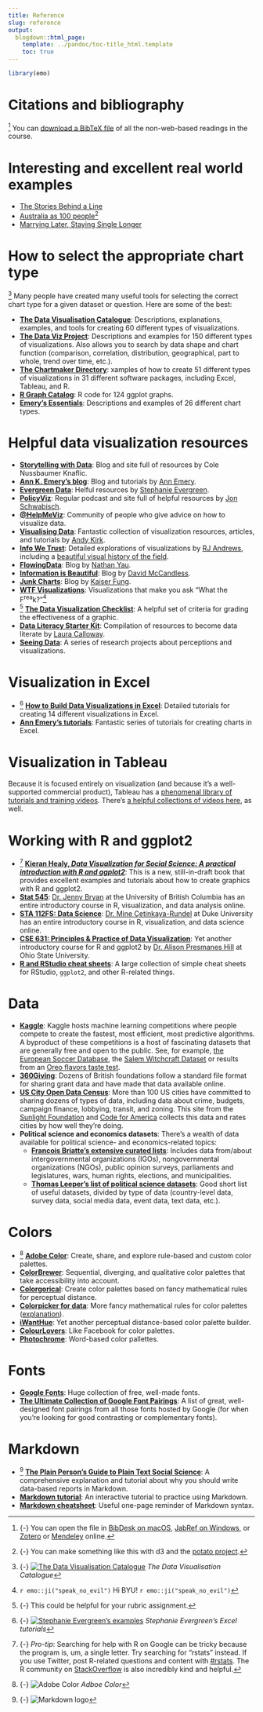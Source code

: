 ```yaml
---
title: Reference
slug: reference
output:
  blogdown::html_page:
    template: ../pandoc/toc-title_html.template
    toc: true
---
```


```r
library(emo)
```


# Citations and bibliography

[^bibtex] You can [download a BibTeX file](/bib/references.bib) of all the non-web-based readings in the course.

[^bibtex]: {-} You can open the file in [BibDesk on macOS](http://bibdesk.sourceforge.net/), [JabRef on Windows](http://www.jabref.org/), or [Zotero](https://www.zotero.org/) or [Mendeley](https://www.mendeley.com/) online.


# Interesting and excellent real world examples

- [The Stories Behind a Line](http://www.storiesbehindaline.com/)
- [Australia as 100 people](https://flowingdata.com/2017/06/28/australia-as-100-people/)^[{-} You can make something like this with d3 and the [potato project](https://github.com/civisanalytics/potato).]
- [Marrying Later, Staying Single Longer](https://flowingdata.com/2017/07/17/marrying-age-over-the-past-century/)


# How to select the appropriate chart type

[^dataviz-cat] Many people have created many useful tools for selecting the correct chart type for a given dataset or question. Here are some of the best:

- [**The Data Visualisation Catalogue**](http://www.datavizcatalogue.com/): Descriptions, explanations, examples, and tools for creating 60 different types of visualizations.
- [**The Data Viz Project**](http://datavizproject.com/): Descriptions and examples for 150 different types of visualizations. Also allows you to search by data shape and chart function (comparison, correlation, distribution, geographical, part to whole, trend over time, etc.).
- [**The Chartmaker Directory**](http://chartmaker.visualisingdata.com/): xamples of how to create 51 different types of visualizations in 31 different software packages, including Excel, Tableau, and R.
- [**R Graph Catalog**](http://shinyapps.stat.ubc.ca/r-graph-catalog/): R code for 124 ggplot graphs.
- [**Emery's Essentials**](http://annkemery.com/essentials/): Descriptions and examples of 26 different chart types.

[^dataviz-cat]: {-} [![The Data Visualisation Catalogue](/images/reference/dataviz-catalogue.png)](http://www.datavizcatalogue.com/) *The Data Visualisation Catalogue*


# Helpful data visualization resources {#resources}

- [**Storytelling with Data**](http://www.storytellingwithdata.com/): Blog and site full of resources by Cole Nussbaumer Knaflic.
- [**Ann K. Emery's blog**](http://annkemery.com/blog/): Blog and tutorials by [Ann Emery](https://twitter.com/AnnKEmery).
- [**Evergreen Data**](http://stephanieevergreen.com/): Helful resources by [Stephanie Evergreen](https://twitter.com/evergreendata).
- [**PolicyViz**](https://policyviz.com/): Regular podcast and site full of helpful resources by [Jon Schwabisch](https://twitter.com/jschwabish).
- [**\@HelpMeViz**](https://twitter.com/HelpMeViz): Community of people who give advice on how to visualize data.
- [**Visualising Data**](http://www.visualisingdata.com/): Fantastic collection of visualization resources, articles, and tutorials by [Andy Kirk](https://twitter.com/visualisingdata).
- [**Info We Trust**](http://infowetrust.com/): Detailed explorations of visualizations by [RJ Andrews](https://twitter.com/infowetrust), including a [beautiful visual history of the field](http://infowetrust.com/history/).
- [**FlowingData**](https://flowingdata.com/): Blog by [Nathan Yau](https://twitter.com/flowingdata).
- [**Information is Beautiful**](http://www.informationisbeautiful.net/): Blog by [David McCandless](https://twitter.com/mccandelish).
- [**Junk Charts**](http://junkcharts.typepad.com/): Blog by [Kaiser Fung](https://twitter.com/junkcharts).
- [**WTF Visualizations**](http://viz.wtf/): Visualizations that make you ask "What the F^rea^k?"^[ `r emo::ji("speak_no_evil")` Hi BYU! `r emo::ji("speak_no_evil")`]
- ^[{-} This could be helpful for your rubric assignment.] [**The Data Visualization Checklist**](http://annkemery.com/checklist/): A helpful set of criteria for grading the effectiveness of a graphic.
- [**Data Literacy Starter Kit**](https://docs.google.com/document/d/1kKRadOiF0LruItsvGA40fSDZkAQfCqC_Ela0gBdo8A4/edit): Compilation of resources to become data literate by [Laura Calloway](http://lauracalloway.com/).
- [**Seeing Data**](http://seeingdata.org/): A series of research projects about perceptions and visualizations.


# Visualization in Excel

- [^evergreen] [**How to Build Data Visualizations in Excel**][evergreen-link]: Detailed tutorials for creating 14 different visualizations in Excel.
- [**Ann Emery's tutorials**](http://annkemery.com/category/visualizing-data/tutorials/): Fantastic series of tutorials for creating charts in Excel.

[^evergreen]: {-} [![Stephanie Evergreen's examples](/images/reference/evergreen-examples.png)][evergreen-link] *Stephanie Evergreen's Excel tutorials*

[evergreen-link]: http://stephanieevergreen.com/how-to/


# Visualization in Tableau

Because it is focused entirely on visualization (and because it's a well-supported commercial product), Tableau has a [phenomenal library of tutorials and training videos](https://www.tableau.com/learn/training). There's [a helpful collections of videos here](https://www.quora.com/What-are-some-good-video-tutorials-for-learning-Tableau), as well.


# Working with R and ggplot2

- [^r-google] [**Kieran Healy, *Data Visualization for Social Science: A practical introduction with R and ggplot2***](http://socviz.co/): This is a new, still-in-draft book that provides excellent examples and tutorials about how to create graphics with R and ggplot2.
- [**Stat 545**](http://stat545.com/): [Dr. Jenny Bryan](https://twitter.com/JennyBryan) at the University of British Columbia has an entire introductory course in R, visualization, and data analysis online.
- [**STA 112FS: Data Science**](http://www2.stat.duke.edu/courses/Fall17/sta112.01/): [Dr. Mine Çetinkaya-Rundel](https://twitter.com/minebocek) at Duke University has an entire introductory course in R, visualization, and data science online.
- [**CSE 631: Principles & Practice of Data Visualization**](http://cslu.ohsu.edu/~bedricks/courses/cs631/): Yet another introductory course for R and ggplot2 by [Dr. Alison Presmanes Hill](https://twitter.com/apreshill) at Ohio State University.
- [**R and RStudio cheat sheets**](https://www.rstudio.com/resources/cheatsheets/): A large collection of simple cheat sheets for RStudio, `ggplot2`, and other R-related things.

[^r-google]: {-} *Pro-tip*: Searching for help with R on Google can be tricky because the program is, um, a single letter. Try searching for "rstats" instead. If you use Twitter, post R-related questions and content with [#rstats](https://twitter.com/search?q=%23rstats). The R community on [StackOverflow](https://stackoverflow.com/) is also incredibly kind and helpful.


# Data

- [**Kaggle**](https://www.kaggle.com/datasets): Kaggle hosts machine learning competitions where people compete to create the fastest, most efficient, most predictive algorithms. A byproduct of these competitions is a host of fascinating datasets that are generally free and open to the public. See, for example, [the European Soccer Database](https://www.kaggle.com/hugomathien/soccer), the [Salem Witchcraft Dataset](https://www.kaggle.com/rtatman/salem-witchcraft-dataset) or results from an [Oreo flavors taste test](https://www.kaggle.com/rtatman/oreo-flavors-tastetest-ratings).
- [**360Giving**](http://www.threesixtygiving.org/data/data-registry/): Dozens of British foundations follow a standard file format for sharing grant data and have made that data available online.
- [**US City Open Data Census**](http://us-city.census.okfn.org/): More than 100 US cities have committed to sharing dozens of types of data, including data about crime, budgets, campaign finance, lobbying, transit, and zoning. This site from the [Sunlight Foundation](http://sunlightfoundation.com/) and [Code for America](http://www.codeforamerica.org//) collects this data and rates cities by how well they're doing.
- **Political science and economics datasets**: There's a wealth of data available for political science- and economics-related topics:
    - [**François Briatte's extensive curated lists**](https://github.com/briatte/srqm/wiki/Data): Includes data from/about intergovernmental organizations (IGOs), nongovernmental organizations (NGOs), public opinion surveys, parliaments and legislatures, wars, human rights, elections, and municipalities.
    - [**Thomas Leeper's list of political science datasets**](https://github.com/leeper/poliscitoys/issues/1): Good short list of useful datasets, divided by type of data (country-level data, survey data, social media data, event data, text data, etc.).


# Colors

- [^adobe-color] [**Adobe Color**](https://color.adobe.com): Create, share, and explore rule-based and custom color palettes.
- [**ColorBrewer**](http://colorbrewer2.org/): Sequential, diverging, and qualitative color palettes that take accessibility into account.
- [**Colorgorical**](http://vrl.cs.brown.edu/color): Create color palettes based on fancy mathematical rules for perceptual distance.
- [**Colorpicker for data**](http://tristen.ca/hcl-picker/): More fancy mathematical rules for color palettes ([explanation](https://www.vis4.net/blog/posts/avoid-equidistant-hsv-colors/)).
- [**iWantHue**](http://tools.medialab.sciences-po.fr/iwanthue/): Yet another perceptual distance-based color palette builder.
- [**ColourLovers**](http://www.colourlovers.com/): Like Facebook for color palettes.
- [**Photochrome**](https://photochrome.io/): Word-based color pallettes.

[^adobe-color]: {-} ![Adobe Color](/images/reference/adobe-color.png) *Adboe Color*


# Fonts

- [**Google Fonts**](https://fonts.google.com/): Huge collection of free, well-made fonts.
- [**The Ultimate Collection of Google Font Pairings**](https://www.reliablepsd.com/ultimate-google-font-pairings/): A list of great, well-designed font pairings from all those fonts hosted by Google (for when you're looking for good contrasting or complementary fonts).


# Markdown

- ^[{-} ![Markdown logo](/images/reference/markdown.png)] [**The Plain Person’s Guide to Plain Text Social Science**](http://plain-text.co/): A comprehensive explanation and tutorial about why you should write data-based reports in Markdown.
- [**Markdown tutorial**](https://www.markdowntutorial.com/): An interactive tutorial to practice using Markdown.
- [**Markdown cheatsheet**](http://packetlife.net/media/library/16/Markdown.pdf): Useful one-page reminder of Markdown syntax.
